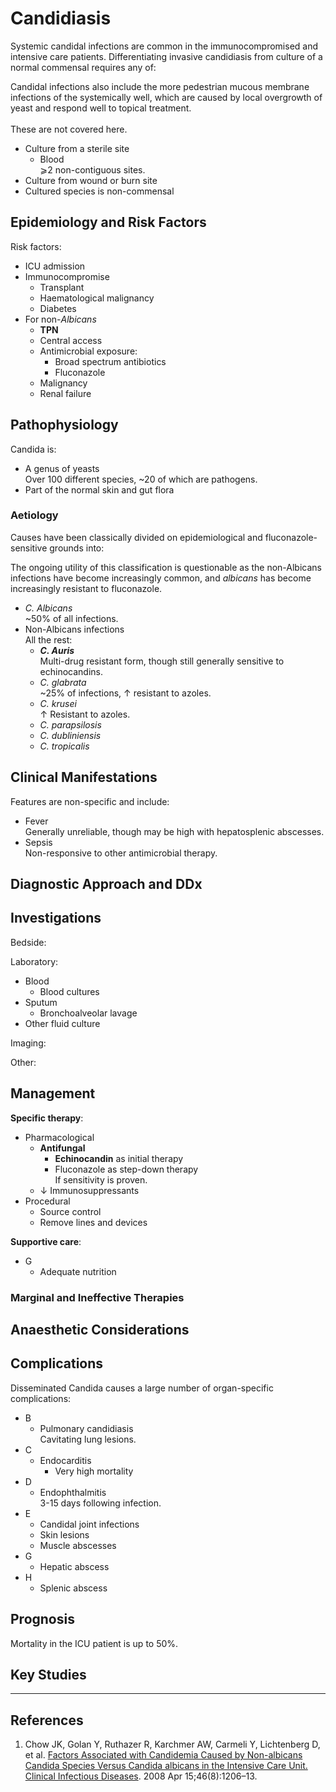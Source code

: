 # Candidiasis {#sec-candida}

Systemic candidal infections are common in the immunocompromised and intensive care patients. Differentiating invasive candidiasis from culture of a normal commensal requires any of:

:::column-margin
Candidal infections also include the more pedestrian mucous membrane infections of the systemically well, which are caused by local overgrowth of yeast and respond well to topical treatment.\
\
These are not covered here.
:::

* Culture from a sterile site
	* Blood\
	⩾2 non-contiguous sites.
* Culture from wound or burn site
* Cultured species is non-commensal


## Epidemiology and Risk Factors

Risk factors:

* ICU admission
* Immunocompromise
	* Transplant
	* Haematological malignancy
	* Diabetes
* For non-*Albicans*
	* **TPN**
	* Central access
	* Antimicrobial exposure:
		* Broad spectrum antibiotics
		* Fluconazole
	* Malignancy
	* Renal failure

## Pathophysiology

Candida is:

* A genus of yeasts\
Over 100 different species, ~20 of which are pathogens.
* Part of the normal skin and gut flora



### Aetiology

Causes have been classically divided on epidemiological and fluconazole-sensitive grounds into:

:::column-margin
The ongoing utility of this classification is questionable as the non-Albicans infections have become increasingly common, and *albicans* has become increasingly resistant to fluconazole.
::: 

* *C. Albicans*\
~50% of all infections.
* Non-Albicans infections\
All the rest:
	* ***C. Auris***\
	Multi-drug resistant form, though still generally sensitive to echinocandins.
	* *C. glabrata*\
	~25% of infections, ↑ resistant to azoles.
	* *C. krusei*\
	↑ Resistant to azoles.
	* *C. parapsilosis*
	* *C. dubliniensis*
	* *C. tropicalis*


## Clinical Manifestations

Features are non-specific and include:

* Fever\
Generally unreliable, though may be high with hepatosplenic abscesses.
* Sepsis\
Non-responsive to other antimicrobial therapy.

## Diagnostic Approach and DDx


## Investigations

Bedside:

Laboratory:

* Blood
	* Blood cultures
* Sputum
	* Bronchoalveolar lavage
* Other fluid culture

Imaging:

Other:

## Management

**Specific therapy**:

* Pharmacological
	* **Antifungal**
		* **Echinocandin** as initial therapy
		* Fluconazole as step-down therapy\
		If sensitivity is proven.
	* ↓ Immunosuppressants
* Procedural
	* Source control
	* Remove lines and devices


**Supportive care**:

* G
	* Adequate nutrition


### Marginal and Ineffective Therapies

## Anaesthetic Considerations

## Complications

Disseminated Candida causes a large number of organ-specific complications:

* B
	* Pulmonary candidiasis\
	Cavitating lung lesions.
* C
	* Endocarditis
		* Very high mortality
* D
	* Endophthalmitis\
	3-15 days following infection.
* E
	* Candidal joint infections
	* Skin lesions
	* Muscle abscesses
* G
	* Hepatic abscess
* H
	* Splenic abscess

## Prognosis

Mortality in the ICU patient is up to 50%.

## Key Studies


---

## References

1. Chow JK, Golan Y, Ruthazer R, Karchmer AW, Carmeli Y, Lichtenberg D, et al. [Factors Associated with Candidemia Caused by Non-albicans Candida Species Versus Candida albicans in the Intensive Care Unit. Clinical Infectious Diseases](https://academic.oup.com/cid/article/46/8/1206/361259?login=false). 2008 Apr 15;46(8):1206–13. 
